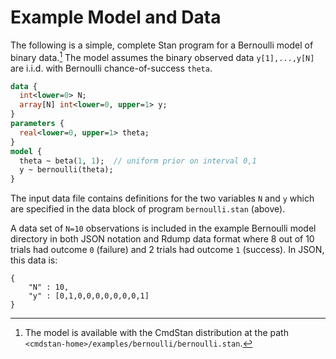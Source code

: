 # Example Model and Data

The following is a simple, complete Stan program for a Bernoulli model
of binary data.^[The model is available with the CmdStan distribution at the
path  `<cmdstan-home>/examples/bernoulli/bernoulli.stan`.]
The model assumes the binary observed data `y[1],...,y[N]` are
i.i.d. with Bernoulli chance-of-success `theta`.

```stan
data { 
  int<lower=0> N; 
  array[N] int<lower=0, upper=1> y;
} 
parameters {
  real<lower=0, upper=1> theta;
} 
model {
  theta ~ beta(1, 1);  // uniform prior on interval 0,1
  y ~ bernoulli(theta);
}

```

The input data file contains definitions for the two variables `N` and `y`
which are specified in the data block of program `bernoulli.stan` (above).

A data set of `N=10` observations is included in the example Bernoulli model
directory in both JSON notation and Rdump data format where 8 out of 10 trials
had outcome `0` (failure) and 2 trials had outcome `1` (success).
In JSON, this data is:
```
{
    "N" : 10,
    "y" : [0,1,0,0,0,0,0,0,0,1]
}
```
